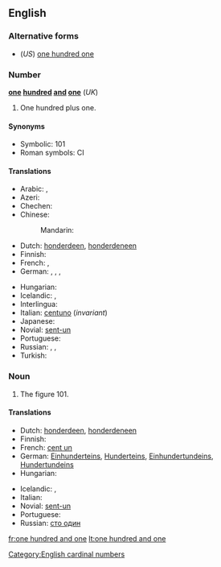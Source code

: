 ==English==

===Alternative forms===
* (''US'') [[one hundred one]]

===Number===
'''[[one]] [[hundred]] [[and]] [[one]]''' (''UK'')

# One hundred plus one.

====Synonyms====
* Symbolic: 101
* Roman symbols: CI

====Translations====
{{trans-top|one hundred plus one}}
* Arabic: {{t|ar|مائة وواحد|m|tr=míʾa wa-wāḥid|sc=Arab}}, {{t|ar|مائة وواحدة|f|tr=míʾa wa-wāḥida|sc=Arab}}
* Azeri: {{t|az|yüz bir}}
* Chechen: {{tø|ce|бIе цхьаъ|tr=bje cxha’}}
* Chinese:
*: Mandarin: {{t|zh|一百一|tr=yībǎi yī|sc=Hani}}
* Dutch: [[honderdeen]], [[honderdeneen]]
* Finnish: {{t+|fi|satayksi}}
* French: {{t|fr|cent un|m}}, {{t|fr|cent une|f}}
* German: {{t|de|einhunderteins}}, {{t|de|hunderteins}}, {{t|de|einhundertundeins}}, {{t|de|hundertundeins}}
{{trans-mid}}
* Hungarian: {{t+|hu|százegy}}
* Icelandic: {{t+|is|hundrað og einn|m}}, {{t|is|eitthundrað og einn|m}}
* Interlingua: {{t|ia|cento un}}
* Italian: [[centuno]] (''invariant'')
* Japanese: {{t|ja|一百一|tr=いっぴゃくいち, ippyaku ichi|sc=Jpan}}
* Novial: [[sent-un]]
* Portuguese: {{t-|pt|cento e um}}
* Russian: {{qualifier|noun use singular}} {{t|ru|сто один|tr=sto odín|m}}, {{t|ru|сто одна|tr=sto odná|f}}, {{t|ru|сто одно|tr=sto odnó|n}}
* Turkish: {{t|tr|yüz bir}}
{{trans-bottom}}

===Noun===
{{en-noun|sg=[[one]] [[hundred]] [[and]] [[one]]|-}}

# The figure 101.

====Translations====
{{trans-top|figure 101}}
* Dutch: [[honderdeen]], [[honderdeneen]]
* Finnish: {{t+|fi|satayksi}}
* French: [[cent un]] {{m}}
* German: [[Einhunderteins]], [[Hunderteins]], [[Einhundertundeins]], [[Hundertundeins]]
* Hungarian: {{t+|hu|százegy}}
{{trans-mid}}
* Icelandic: {{t+|is|hundrað og einn|m}}, {{t|is|eitthundrað og einn|m}}
* Italian: {{t-|it|centuno}}
* Novial: [[sent-un]]
* Portuguese: {{t-|pt|cento e um}}
* Russian: [[сто один]]
{{trans-bottom}}

[[Category:English cardinal numbers]]

[[fr:one hundred and one]]
[[lt:one hundred and one]]